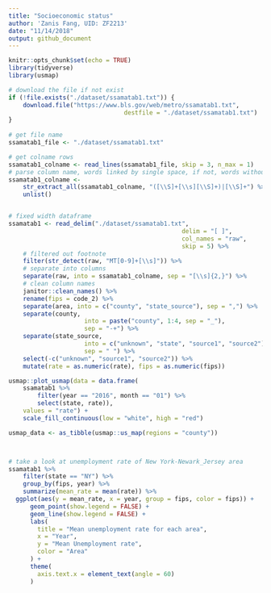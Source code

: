 ```yaml
---
title: "Socioeconomic status"
author: 'Zanis Fang, UID: ZF2213'
date: "11/14/2018"
output: github_document
---
```


```r
knitr::opts_chunk$set(echo = TRUE)
library(tidyverse)
library(usmap)

```


```r
# download the file if not exist
if (!file.exists("./dataset/ssamatab1.txt")) {
	download.file("https://www.bls.gov/web/metro/ssamatab1.txt",
								destfile = "./dataset/ssamatab1.txt")
}
	
# get file name
ssamatab1_file <- "./dataset/ssamatab1.txt"

# get colname rows
ssamatab1_colname <- read_lines(ssamatab1_file, skip = 3, n_max = 1)
# parse column name, words linked by single space, if not, words without space
ssamatab1_colname <-
	str_extract_all(ssamatab1_colname, "([\\S]+[\\s][\\S]+)|[\\S]+") %>%
	unlist()


# fixed width dataframe
ssamatab1 <- read_delim("./dataset/ssamatab1.txt",
												delim = "[ ]",
												col_names = "raw",
												skip = 5) %>%
	# filtered out footnote
	filter(str_detect(raw, "MT[0-9]+[\\s]")) %>%
	# separate into columns
	separate(raw, into = ssamatab1_colname, sep = "[\\s]{2,}") %>% 
	# clean column names
	janitor::clean_names() %>%
	rename(fips = code_2) %>% 
	separate(area, into = c("county", "state_source"), sep = ",") %>%
	separate(county,
					 into = paste("county", 1:4, sep = "_"),
					 sep = "-+") %>%
	separate(state_source,
					 into = c("unknown", "state", "source1", "source2"),
					 sep = " ") %>% 
	select(-c("unknown", "source1", "source2")) %>% 
	mutate(rate = as.numeric(rate), fips = as.numeric(fips))

usmap::plot_usmap(data = data.frame(
	ssamatab1 %>%
		filter(year == "2016", month == "01") %>% 
		select(state, rate)),
	values = "rate") +
	scale_fill_continuous(low = "white", high = "red")

usmap_data <- as_tibble(usmap::us_map(regions = "county"))



# take a look at unemployment rate of New York-Newark_Jersey area
ssamatab1 %>%
	filter(state == "NY") %>%
	group_by(fips, year) %>%
	summarize(mean_rate = mean(rate)) %>%
  ggplot(aes(y = mean_rate, x = year, group = fips, color = fips)) +
	  geom_point(show.legend = FALSE) +
	  geom_line(show.legend = FALSE) +
	  labs(
	    title = "Mean unemployment rate for each area",
	    x = "Year",
	    y = "Mean Unemployment rate",
	    color = "Area"
	  ) +
	  theme(
	  	axis.text.x = element_text(angle = 60)
	  )

```

